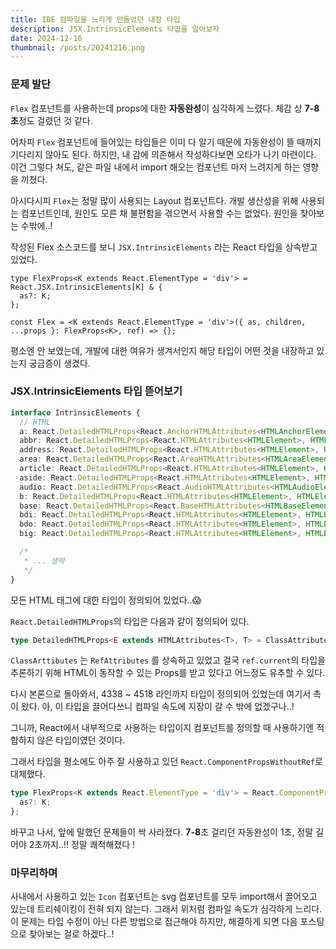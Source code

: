 ```yaml
---
title: IDE 컴파일을 느리게 만들었던 내장 타입
description: JSX.IntrinsicElements 타입을 알아보자
date: 2024-12-16
thumbnail: /posts/20241216.png
---
```


### 문제 발단

`Flex` 컴포넌트를 사용하는데 props에 대한 **자동완성**이 심각하게 느렸다. 체감 상 **7-8초**정도 걸렸던 것 같다.

어차피 `Flex` 컴포넌트에 들어있는 타입들은 이미 다 알기 때문에 자동완성이 뜰 때까지 기다리지 않아도 된다. 하지만, 내 감에 의존해서 작성하다보면 오타가 나기 마련이다.
이건 그렇다 쳐도, 같은 파일 내에서 import 해오는 컴포넌트 마저 느려지게 하는 영향을 끼쳤다.

아시다시피 `Flex`는 정말 많이 사용되는 Layout 컴포넌트다. 개발 생산성을 위해 사용되는 컴포넌트인데, 원인도 모른 채 불편함을 겪으면서 사용할 수는 없었다. 원인을 찾아보는 수밖에..!

작성된 Flex 소스코드를 보니 `JSX.IntrinsicElements` 라는 React 타입을 상속받고 있었다.

```tsx
type FlexProps<K extends React.ElementType = 'div'> = React.JSX.IntrinsicElements[K] & {
  as?: K;
};

const Flex = <K extends React.ElementType = 'div'>({ as, children, ...props }: FlexProps<K>, ref) => {};
```

평소엔 안 보였는데, 개발에 대한 여유가 생겨서인지 해당 타입이 어떤 것을 내장하고 있는지 궁금증이 생겼다.

### JSX.IntrinsicElements 타입 뜯어보기

```ts
interface IntrinsicElements {
  // HTML
  a: React.DetailedHTMLProps<React.AnchorHTMLAttributes<HTMLAnchorElement>, HTMLAnchorElement>;
  abbr: React.DetailedHTMLProps<React.HTMLAttributes<HTMLElement>, HTMLElement>;
  address: React.DetailedHTMLProps<React.HTMLAttributes<HTMLElement>, HTMLElement>;
  area: React.DetailedHTMLProps<React.AreaHTMLAttributes<HTMLAreaElement>, HTMLAreaElement>;
  article: React.DetailedHTMLProps<React.HTMLAttributes<HTMLElement>, HTMLElement>;
  aside: React.DetailedHTMLProps<React.HTMLAttributes<HTMLElement>, HTMLElement>;
  audio: React.DetailedHTMLProps<React.AudioHTMLAttributes<HTMLAudioElement>, HTMLAudioElement>;
  b: React.DetailedHTMLProps<React.HTMLAttributes<HTMLElement>, HTMLElement>;
  base: React.DetailedHTMLProps<React.BaseHTMLAttributes<HTMLBaseElement>, HTMLBaseElement>;
  bdi: React.DetailedHTMLProps<React.HTMLAttributes<HTMLElement>, HTMLElement>;
  bdo: React.DetailedHTMLProps<React.HTMLAttributes<HTMLElement>, HTMLElement>;
  big: React.DetailedHTMLProps<React.HTMLAttributes<HTMLElement>, HTMLElement>;

  /*
   * ... 생략
   */
}
```

모든 HTML 태그에 대한 타입이 정의되어 있었다..😱

`React.DetailedHTMLProps`의 타입은 다음과 같이 정의되어 있다.

```ts
type DetailedHTMLProps<E extends HTMLAttributes<T>, T> = ClassAttributes<T> & E;
```

`ClassArttibutes` 는 `RefAttributes` 를 상속하고 있었고 걸국 `ref.current`의 타입을 추론하기 위해 HTML이 동작할 수 있는 Props를 받고 있다고 어느정도 유추할 수 있다.

다시 본론으로 돌아와서, 4338 ~ 4518 라인까지 타입이 정의되어 있었는데 여기서 촉이 왔다. 아, 이 타입을 끌어다쓰니 컴파일 속도에 지장이 갈 수 밖에 없겠구나..!

그니까, React에서 내부적으로 사용하는 타입이지 컴포넌트를 정의할 때 사용하기엔 적합하지 않은 타입이였던 것이다.

그래서 타입을 평소에도 아주 잘 사용하고 있던 `React.ComponentPropsWithoutRef`로 대체했다.

```ts
type FlexProps<K extends React.ElementType = 'div'> = React.ComponentPropsWithoutRef<K> & {
  as?: K;
};
```

바꾸고 나서, 앞에 말했던 문제들이 싹 사라졌다. **7-8**초 걸리던 자동완성이 1초, 정말 길어야 2초까지..!! 정말 쾌적해졌다 !

### 마무리하며

사내에서 사용하고 있는 `Icon` 컴포넌트는 svg 컴포넌트를 모두 import해서 끌어오고 있는데 트리쉐이킹이 전혀 되지 않는다. 그래서 위처럼 컴파일 속도가 심각하게 느리다.
이 문제는 타입 수정이 아닌 다른 방법으로 접근해야 하지만, 해결하게 되면 다음 포스팅으로 찾아보는 걸로 하겠다..!
